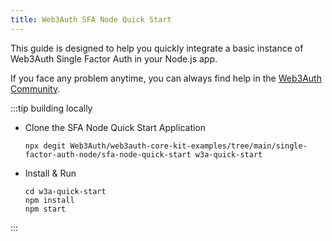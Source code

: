 ```yaml
---
title: Web3Auth SFA Node Quick Start
---
```


This guide is designed to help you quickly integrate a basic instance of Web3Auth Single Factor Auth in your Node.js app.

If you face any problem anytime, you can always find help in the
[Web3Auth Community](https://web3auth.io/community/c/help-core-kit/core-kit-sfa-node/23).

:::tip building locally

- Clone the SFA Node Quick Start Application

  ```shell npm2yarn
  npx degit Web3Auth/web3auth-core-kit-examples/tree/main/single-factor-auth-node/sfa-node-quick-start w3a-quick-start
  ```

- Install & Run

  ```shell npm2yarn
  cd w3a-quick-start
  npm install
  npm start
  ```

:::
